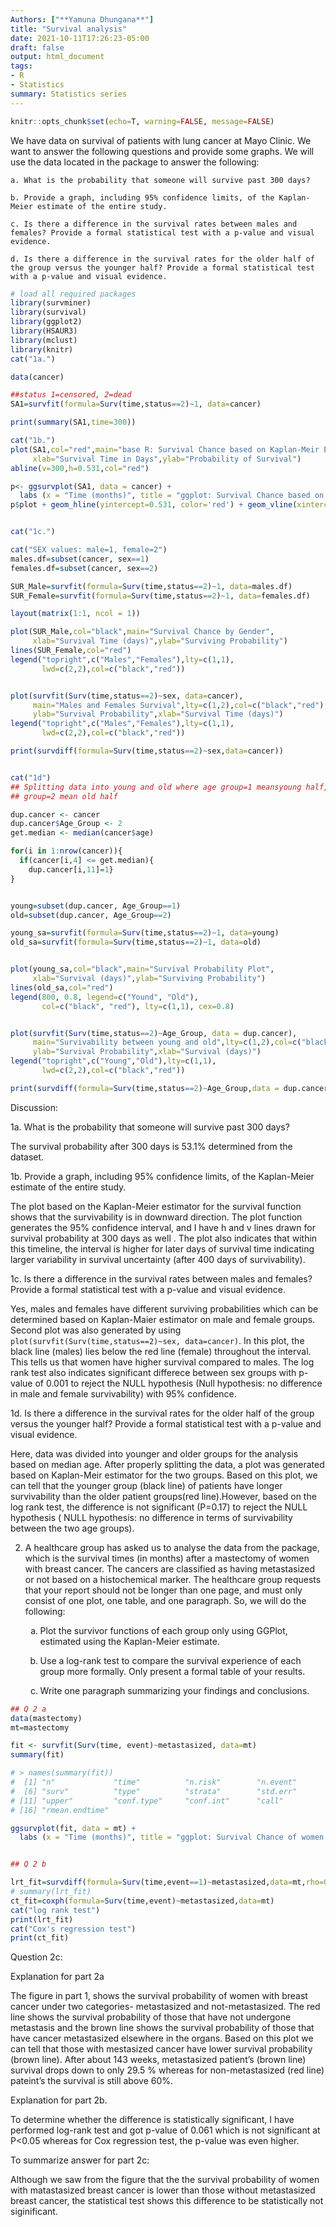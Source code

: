 ```yaml
---
Authors: ["**Yamuna Dhungana**"]
title: "Survival analysis"
date: 2021-10-11T17:26:23-05:00
draft: false
output: html_document
tags:
- R
- Statistics
summary: Statistics series
---
```


```r
knitr::opts_chunk$set(echo=T, warning=FALSE, message=FALSE)
```

We have data on survival of patients with lung cancer at Mayo Clinic. We want to answer the following questions and provide some graphs. We will use the \textbf{cancer} data located in the \textbf{survival} package to answer the following:


    a. What is the probability that someone will survive past 300 days?
    
    b. Provide a graph, including 95% confidence limits, of the Kaplan-Meier estimate of the entire study.
    
    c. Is there a difference in the survival rates between males and females? Provide a formal statistical test with a p-value and visual evidence.
    
    d. Is there a difference in the survival rates for the older half of the group versus the younger half? Provide a formal statistical test with a p-value and visual evidence.
    

```r
# load all required packages
library(survminer)
library(survival)
library(ggplot2)        
library(HSAUR3)
library(mclust)
library(knitr)
cat("1a.") 

data(cancer)

##status 1=censored, 2=dead
SA1=survfit(formula=Surv(time,status==2)~1, data=cancer)

print(summary(SA1,time=300))

cat("1b.")
plot(SA1,col="red",main="base R: Survival Chance based on Kaplan-Meir Estimate",
     xlab="Survival Time in Days",ylab="Probability of Survival")
abline(v=300,h=0.531,col="red")

p<- ggsurvplot(SA1, data = cancer) +
  labs (x = "Time (months)", title = "ggplot: Survival Chance based on Kaplan-Meir Estimate") 
p$plot + geom_hline(yintercept=0.531, color='red') + geom_vline(xintercept = 300, color='red')


cat("1c.")

cat("SEX values: male=1, female=2")
males.df=subset(cancer, sex==1)
females.df=subset(cancer, sex==2)

SUR_Male=survfit(formula=Surv(time,status==2)~1, data=males.df)
SUR_Female=survfit(formula=Surv(time,status==2)~1, data=females.df)

layout(matrix(1:1, ncol = 1))

plot(SUR_Male,col="black",main="Survival Chance by Gender",
     xlab="Survival Time (days)",ylab="Surviving Probability")
lines(SUR_Female,col="red")
legend("topright",c("Males","Females"),lty=c(1,1),
       lwd=c(2,2),col=c("black","red"))


plot(survfit(Surv(time,status==2)~sex, data=cancer),
     main="Males and Females Survival",lty=c(1,2),col=c("black","red"),
     ylab="Survival Probability",xlab="Survival Time (days)")
legend("topright",c("Males","Females"),lty=c(1,1),
       lwd=c(2,2),col=c("black","red"))

print(survdiff(formula=Surv(time,status==2)~sex,data=cancer))


cat("1d")
## Splitting data into young and old where age group=1 meansyoung half, age
## group=2 mean old half

dup.cancer <- cancer
dup.cancer$Age_Group <- 2
get.median <- median(cancer$age)

for(i in 1:nrow(cancer)){
  if(cancer[i,4] <= get.median){
    dup.cancer[i,11]=1}
}


young=subset(dup.cancer, Age_Group==1)
old=subset(dup.cancer, Age_Group==2)

young_sa=survfit(formula=Surv(time,status==2)~1, data=young)
old_sa=survfit(formula=Surv(time,status==2)~1, data=old)


plot(young_sa,col="black",main="Survival Probability Plot",
     xlab="Survival (days)",ylab="Surviving Probability")
lines(old_sa,col="red")
legend(800, 0.8, legend=c("Yound", "Old"),
       col=c("black", "red"), lty=c(1,1), cex=0.8)


plot(survfit(Surv(time,status==2)~Age_Group, data = dup.cancer),
     main="Survivability between young and old",lty=c(1,2),col=c("black","red"),
     ylab="Survival Probability",xlab="Survival (days)")
legend("topright",c("Young","Old"),lty=c(1,1),
       lwd=c(2,2),col=c("black","red"))

print(survdiff(formula=Surv(time,status==2)~Age_Group,data = dup.cancer))

```


Discussion:

1a. What is the probability that someone will survive past 300 days?

The survival probability after 300 days is 53.1% determined from the dataset.

1b. Provide a graph, including 95% confidence limits, of the Kaplan-Meier estimate of the entire study.

The plot based on the Kaplan-Meier estimator for the survival function shows that the survivability is in downward direction. The plot function generates the 95% confidence interval, and I have h and v lines drawn for survival probability at 300 days as well . The plot also indicates that within this timeline, the interval is higher for later days of survival time indicating larger variability in survival uncertainty (after 400 days of survivability).

1c. Is there a difference in the survival rates between males and females? Provide a formal statistical test with a p-value and visual evidence.

Yes, males and females have different surviving probabilities which can be determined based on Kaplan-Maier estimator on male and female groups. Second plot was also generated by using `plot(survfit(Surv(time,status==2)~sex, data=cancer)`. In this plot, the black line (males) lies below the red line (female) throughout the interval. This tells us that women have higher survival compared to males. The log rank test also indicates significant differece between sex groups with p-value of 0.001 to reject the NULL hypothesis (Null hypothesis: no difference in male and female survivability) with 95% confidence.

1d. Is there a difference in the survival rates for the older half of the group versus the younger half? Provide a formal statistical test with a p-value and visual evidence.

Here, data was divided into younger and older groups for the analysis based on median age. After properly splitting the data, a plot was generated based on Kaplan-Meir estimator for the two groups. Based on this plot, we can tell that the younger group (black line) of patients have longer survivability than the older patient groups(red line).However, based on the log rank test, the difference is not significant (P=0.17) to reject the NULL hypothesis ( NULL hypothesis: no difference in terms of survivability between the two age groups). 



2. A healthcare group has asked us to analyse the \textbf{mastectomy} data from the \textbf{HSAUR3} package, which is the survival times (in months) after a mastectomy of women with breast cancer. The cancers are classified as having metastasized or not based on a histochemical marker. The healthcare group requests that your report should not be longer than one page, and must only consist of one plot, one table, and one paragraph. So, we will do the following:

    a. Plot the survivor functions of each group only using GGPlot, estimated using the Kaplan-Meier estimate.

    b. Use a log-rank test to compare the survival experience of each group more formally. Only present a formal table of your results. 

    c. Write one paragraph summarizing your findings and conclusions. 

```r

## Q 2 a
data(mastectomy)
mt=mastectomy

fit <- survfit(Surv(time, event)~metastasized, data=mt)
summary(fit)

# > names(summary(fit))
#  [1] "n"             "time"          "n.risk"        "n.event"       "n.censor"     
#  [6] "surv"          "type"          "strata"        "std.err"       "lower"        
# [11] "upper"         "conf.type"     "conf.int"      "call"          "table"        
# [16] "rmean.endtime"

ggsurvplot(fit, data = mt) +
  labs (x = "Time (months)", title = "ggplot: Survival Chance of women with Breast Cancer")


## Q 2 b

lrt_fit=survdiff(formula=Surv(time,event==1)~metastasized,data=mt,rho=0)
# summary(lrt_fit)
ct_fit=coxph(formula=Surv(time,event)~metastasized,data=mt)
cat("log rank test")
print(lrt_fit)
cat("Cox's regression test")
print(ct_fit)
```

Question 2c: 

Explanation for part 2a

The figure in part 1, shows the survival probability of women with breast cancer under two categories- metastasized and not-metastasized. The red line shows the survival probability of those that have not undergone metastasis and the brown line shows the survival probability of those that have cancer metastasized elsewhere in the organs. Based on this plot we can tell that those with mestasized cancer have lower survival probability (brown line). After about 143 weeks, metastasized patient's (brown line) survival drops down to only 29.5 % whereas for non-metastasized (red line) pateint's the survival is still above 60%. 

Explanation for part 2b.

To determine whether the difference is statistically significant, I have performed log-rank test and got p-value of 0.061 which is not significant at P<0.05 whereas for Cox regression test, the p-value was even higher.

To summarize answer for part 2c:

Although we saw from the figure that the the survival probability of women with matastasized breast cancer is lower than those without metastasized breast cancer, the statistical test shows this difference to be statistically not siginificant. 

